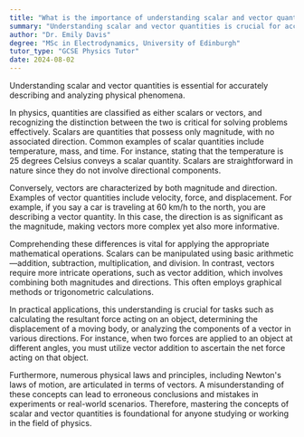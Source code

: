 ```yaml
---
title: "What is the importance of understanding scalar and vector quantities?"
summary: "Understanding scalar and vector quantities is crucial for accurately describing and analysing physical phenomena."
author: "Dr. Emily Davis"
degree: "MSc in Electrodynamics, University of Edinburgh"
tutor_type: "GCSE Physics Tutor"
date: 2024-08-02
---
```


Understanding scalar and vector quantities is essential for accurately describing and analyzing physical phenomena.

In physics, quantities are classified as either scalars or vectors, and recognizing the distinction between the two is critical for solving problems effectively. Scalars are quantities that possess only magnitude, with no associated direction. Common examples of scalar quantities include temperature, mass, and time. For instance, stating that the temperature is $25$ degrees Celsius conveys a scalar quantity. Scalars are straightforward in nature since they do not involve directional components.

Conversely, vectors are characterized by both magnitude and direction. Examples of vector quantities include velocity, force, and displacement. For example, if you say a car is traveling at $60 \text{ km/h}$ to the north, you are describing a vector quantity. In this case, the direction is as significant as the magnitude, making vectors more complex yet also more informative.

Comprehending these differences is vital for applying the appropriate mathematical operations. Scalars can be manipulated using basic arithmetic—addition, subtraction, multiplication, and division. In contrast, vectors require more intricate operations, such as vector addition, which involves combining both magnitudes and directions. This often employs graphical methods or trigonometric calculations.

In practical applications, this understanding is crucial for tasks such as calculating the resultant force acting on an object, determining the displacement of a moving body, or analyzing the components of a vector in various directions. For instance, when two forces are applied to an object at different angles, you must utilize vector addition to ascertain the net force acting on that object.

Furthermore, numerous physical laws and principles, including Newton's laws of motion, are articulated in terms of vectors. A misunderstanding of these concepts can lead to erroneous conclusions and mistakes in experiments or real-world scenarios. Therefore, mastering the concepts of scalar and vector quantities is foundational for anyone studying or working in the field of physics.
    
